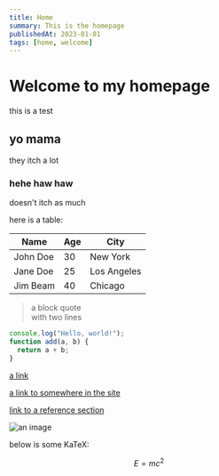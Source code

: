 ```yaml
---
title: Home
summary: This is the homepage
publishedAt: 2023-01-01
tags: [home, welcome]
---
```


# Welcome to my homepage

this is a test  

## yo mama

they itch a lot

### hehe haw haw

doesn't itch as much

here is a table:

| Name     | Age | City       |
|----------|-----|------------|
| John Doe | 30  | New York   |
| Jane Doe | 25  | Los Angeles|
| Jim Beam | 40  | Chicago    |

> a block quote  
> with two lines  

```javascript
console.log("Hello, world!");
function add(a, b) {
  return a + b;
}
```

[a link](https://example.com)

[a link to somewhere in the site](/about)

[link to a reference section](#yo-mama)

![an image](https://picsum.photos/200)

below is some KaTeX:  

$$
E = mc^2
$$
